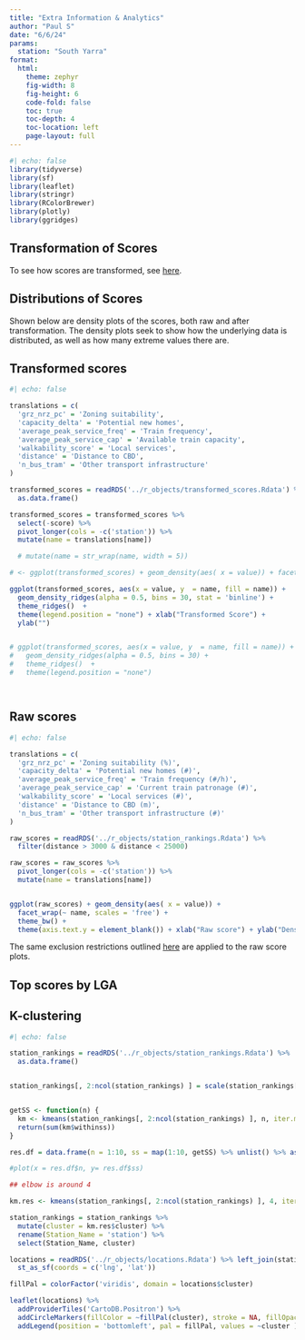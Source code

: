 ```yaml
---
title: "Extra Information & Analytics"
author: "Paul S"
date: "6/6/24"
params: 
  station: "South Yarra"
format: 
  html: 
    theme: zephyr
    fig-width: 8
    fig-height: 6
    code-fold: false
    toc: true
    toc-depth: 4
    toc-location: left
    page-layout: full
---
```


```r
#| echo: false 
library(tidyverse)
library(sf)
library(leaflet)
library(stringr)
library(RColorBrewer)
library(plotly)
library(ggridges)
```

## Transformation of Scores

To see how scores are transformed, see [here](rankings.html "Rankings Page").

## Distributions of Scores


Shown below are density plots of the scores, both raw and after transformation. The density plots seek to show how the underlying data is distributed, as well as how many extreme values there are.


::: panel-tabset
## Transformed scores


```r
#| echo: false 

translations = c(
  'grz_nrz_pc' = 'Zoning suitability',
  'capacity_delta' = 'Potential new homes',
  'average_peak_service_freq' = 'Train frequency',
  'average_peak_service_cap' = 'Available train capacity',
  'walkability_score' = 'Local services',
  'distance' = 'Distance to CBD',
  'n_bus_tram' = 'Other transport infrastructure'
)

transformed_scores = readRDS('../r_objects/transformed_scores.Rdata') %>%
  as.data.frame()

transformed_scores = transformed_scores %>%
  select(-score) %>%
  pivot_longer(cols = -c('station')) %>%
  mutate(name = translations[name])

  # mutate(name = str_wrap(name, width = 5))

# <- ggplot(transformed_scores) + geom_density(aes( x = value)) + facet_grid(rows = vars(name), scales = 'free') + theme_bw()

ggplot(transformed_scores, aes(x = value, y  = name, fill = name)) +
  geom_density_ridges(alpha = 0.5, bins = 30, stat = 'binline') +
  theme_ridges()  + 
  theme(legend.position = "none") + xlab("Transformed Score") +
  ylab("")


# ggplot(transformed_scores, aes(x = value, y  = name, fill = name)) +
#   geom_density_ridges(alpha = 0.5, bins = 30) +
#   theme_ridges()  + 
#   theme(legend.position = "none")




```

## Raw scores

```r
#| echo: false 

translations = c(
  'grz_nrz_pc' = 'Zoning suitability (%)',
  'capacity_delta' = 'Potential new homes (#)',
  'average_peak_service_freq' = 'Train frequency (#/h)',
  'average_peak_service_cap' = 'Current train patronage (#)',
  'walkability_score' = 'Local services (#)',
  'distance' = 'Distance to CBD (m)',
  'n_bus_tram' = 'Other transport infrastructure (#)'
)

raw_scores = readRDS('../r_objects/station_rankings.Rdata') %>%
  filter(distance > 3000 & distance < 25000)

raw_scores = raw_scores %>%
  pivot_longer(cols = -c('station')) %>%
  mutate(name = translations[name])


ggplot(raw_scores) + geom_density(aes( x = value)) +
  facet_wrap(~ name, scales = 'free') +
  theme_bw() +
  theme(axis.text.y = element_blank()) + xlab("Raw score") + ylab("Density")

```

:::{.callout-note}
The same exclusion restrictions outlined [here](rankings.html "Rankings Page") are applied to the raw score plots.
:::

:::

## Top scores by LGA

## K-clustering

```r
#| echo: false 

station_rankings = readRDS('../r_objects/station_rankings.Rdata') %>%
  as.data.frame()


station_rankings[, 2:ncol(station_rankings) ] = scale(station_rankings[, 2:ncol(station_rankings) ])


getSS <- function(n) {
  km <- kmeans(station_rankings[, 2:ncol(station_rankings) ], n, iter.max = 10, nstart =  25)
  return(sum(km$withinss))
}

res.df = data.frame(n = 1:10, ss = map(1:10, getSS) %>% unlist() %>% as.vector() )

#plot(x = res.df$n, y= res.df$ss)

## elbow is around 4

km.res <- kmeans(station_rankings[, 2:ncol(station_rankings) ], 4, iter.max = 10, nstart =  25)

station_rankings = station_rankings %>%
  mutate(cluster = km.res$cluster) %>%
  rename(Station_Name = 'station') %>%
  select(Station_Name, cluster)

locations = readRDS('../r_objects/locations.Rdata') %>% left_join(station_rankings, by = 'Station_Name') %>%
  st_as_sf(coords = c('lng', 'lat'))

fillPal = colorFactor('viridis', domain = locations$cluster)

leaflet(locations) %>%
  addProviderTiles('CartoDB.Positron') %>%
  addCircleMarkers(fillColor = ~fillPal(cluster), stroke = NA, fillOpacity = 0.5 ) %>%
  addLegend(position = 'bottomleft', pal = fillPal, values = ~cluster )

```
